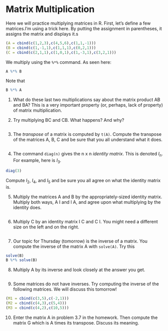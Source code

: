 # Matrix Multiplication

Here we will practice multiplying matrices in R. First, let's define a few matrices.I'm using a trick here. By putting the assignment in parentheses, it assigns the matrix and displays it.s
```r
(A = cbind(c(1,2,3),c(4,5,6),c(1,1,-1)))
(B = cbind(c(1,-1,1),c(1,1,1),c(0,2,1)))
(C = cbind(c(2,1,1),c(1,0,1),c(1,-3,1),c(3,2,1)))
```
We multiply using the `%*%` command. As seen here:

```r
A %*% B
```

Note that 
```r
B %*% A
```
1. What do these last two multiplications say about the matrix product AB and BA? This is a very important property (or, perhaps, lack of property) of matrix multiplication.

2. Try multiplying BC and CB. What happens? And why?

```r

```

3. The *transpose* of a matrix is computed by `t(A)`. Compute the transpose of the matrices A, B, C and be sure that you all understand what it does. 

```r

```

4. The command `diag(n)` gives the n x n *identity matrix*. This is denoted $I_n$. For example, here is $I_3$. 
```r
diag(3)
```
Compute $I_2$, $I_4$, and $I_5$ and be sure you all agree on what the identity matrix is. 

5. Multiply the matrices A and B by the appropriately-sized identity matrix. Multiply  both ways, A I and I A, and agree upon what multiplying by the identity does.

```r

```

6. Multiply C by an identity matrix I C and C I. You might need a different size on the left and on the right.

```r

```

7. Our topic for Thursday (tomorrow) is the inverse of a matrix. You  compute the inverse of the matrix A  with `solve(A)`. Try this
```r
solve(B)
B %*% solve(B)
```

8. Multiply A by its inverse and look closely at the answer you get. 

```r

```

9. Some matrices do not have inverses. Try computing the inverse of the following matrices. We will discuss this tomorrow!

```r
(M1 = cbind(c(3,5),c(-2,1)))
(M2 = cbind(c(4,3),c(5,4)))
(M3 = cbind(c(4,2),c(10,5)))
```

10. Enter the matrix A in problem 3.7 in the homework. Then compute the matrix G which is A times its transpose. Discuss its meaning.

